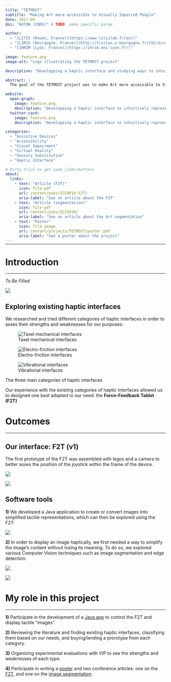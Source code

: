 ```yaml
---
title: "TETMOST"
subtitle: "Making Art more accessible to Visually Impaired People"
date: 2017-09
doi: "AUTON (CNRS)" # TODO: make specific param

author:
  - "[LITIS (Rouen, France)](https://www.litislab.fr/en/)"
  - "[LIR3S (Bourgogne, France)](http://tristan.u-bourgogne.fr/CGC/accueil/CGCAccueil.htm)"
  - "[IHRIM (Lyon, France)](https://ihrim.ens-lyon.fr/)"

image: feature.png
image-alt: "Logo illustrating the TETMOST project"

description: "Developping a haptic interface and studying ways to intuitively represent images and Art pieces haptically for Visually Impaired People."

abstract: |
  The goal of the TETMOST project was to make Art more accessible to Visually Impaired People. The project had two main axes: (1) researching and experimenting to find the most intuitive way to transcode an image into haptic sensations whilst retaining its original meaning and peculiarities, and (2) developping a novel haptic interface allowing VIP to explore images with their fingers.

website:
  open-graph:
    image: feature.png
    description: "Developping a haptic interface to intuitively represent images and Art to VIP"
  twitter-card:
    image: feature.png
    description: "Developping a haptic interface to intuitively represent images and Art to VIP"

categories:
  - "Assistive Devices"
  - "Accessibility"
  - "Visual Impairment"
  - "Virtual Reality"
  - "Sensory Substitution"
  - "Haptic Interface"

# Dirty trick to get some links/buttons
about:
  links:
    - text: "Article (F2T)"
      icon: file-pdf
      url: content/pubs/ICCHP18-F2T/
      aria-label: "See an article about the F2T"
    - text: "Article (segmentation)"
      icon: file-pdf
      url: content/pubs/ICISP20/
      aria-label: "See an article about the Art segmentation"
    - text: "Poster"
      icon: file-image
      url: content/projects/TETMOST/poster.pdf
      aria-label: "See a poster about the project"
---
```


<hr style="margin-bottom: 30px; margin-top: -12px">

# Introduction
***

<!--# TODO: summary -->

*To Be Filled*

![](schema.png){fig-alt="Schema illustrating the objectives of the TETMOST project"}

## Exploring existing haptic interfaces

We researched and tried different categories of haptic interfaces in order to asses their strengths and weaknesses for our purposes:

:::{#fig-device-types layout='[32,34,34]' layout-valign="center"}

![Taxel mechanical interfaces](taxels.png){#fig-taxel fig-alt="Photo of the StimTACT interface"}

![Electro-friction interfaces](friction.png){#fig-elec fig-alt="Photo of the Hap2U interface"}

![Vibrational interfaces](gloves.png){#fig-vibro fig-alt="Photo of the vibrotactile gloves"}

The three main categories of haptic interfaces

:::

Our experience with the existing categories of haptic interfaces allowed us to designed one best adapted to our need: the **Force-Feedback Tablet (F2T)**


# Outcomes
***

## Our interface: F2T (v1)

The first prototype of the F2T was assembled with legos and a camera to better asses the position of the joystick within the frame of the device.

:::{layout='[46,54]' layout-valign="center"}

![](F2T-v1.jpg){fig-alt="Photo of the first prototype of the F2T device"}

![](F2T-explanation.png){fig-alt="Schema explaining the F2T interface"}

:::

## Software tools

**1)** We developed a Java application to create or convert images into simplified tactile representations, which can then be explored using the F2T:

![](F2T-interface.png){fig-alt="Screenshot of the F2T control interface"}

**2)** In order to display an image haptically, we first needed a way to simplify the image's content without losing its meaning. To do so, we explored various Computer Vision techniques such as image segmentation and edge detection:

:::{layout='[48,52]'}

![](art.png){fig-alt="Antique drawing of a horse passed through an edge-detection algorithm to remove unneeded details"}

![](art2.png){fig-alt="Antique painting of a woman carrying a milk jug, passed through another type of edge-detection algorithm to remove unneeded details"}

:::

# My role in this project
***

**1)** Participate in the development of a [Java app](https://github.com/ma-riviere/F2T-interface) to control the F2T and display tactile "images".

**2)** Reviewing the literature and finding existing haptic interfaces, classifying them based on our needs, and buying/lending a prorotype from each category.

**3)** Organizing experimental evaluations with VIP to see the strengths and weaknesses of each type.

**4)** Participate in writing a [poster](poster.pdf) and two conference articles: one on the [F2T](/content/pubs/ICCHP18-F2T/), and one on the [image segmentation](/content/pubs/ICISP20/).